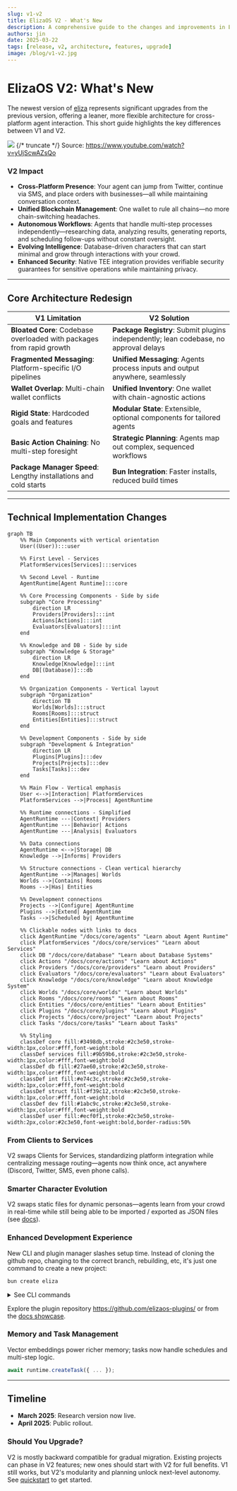 ```yaml
---
slug: v1-v2
title: ElizaOS V2 - What's New
description: A comprehensive guide to the changes and improvements in ElizaOS V2 compared to V1
authors: jin
date: 2025-03-22
tags: [release, v2, architecture, features, upgrade]
image: /blog/v1-v2.jpg
---
```


# ElizaOS V2: What's New

The newest version of [eliza](https://github.com/elizaOS/eliza) represents significant upgrades from the previous version, offering a leaner, more flexible architecture for cross-platform agent interaction. This short guide highlights the key differences between V1 and V2.

[![](/blog/v1-v2.jpg)](/blog/v1-v2.jpg)
{/* truncate */}
Source: https://www.youtube.com/watch?v=yUjScwAZsQo

### V2 Impact

- **Cross-Platform Presence**: Your agent can jump from Twitter, continue via SMS, and place orders with businesses—all while maintaining conversation context.
- **Unified Blockchain Management**: One wallet to rule all chains—no more chain-switching headaches.
- **Autonomous Workflows**: Agents that handle multi-step processes independently—researching data, analyzing results, generating reports, and scheduling follow-ups without constant oversight.
- **Evolving Intelligence**: Database-driven characters that can start minimal and grow through interactions with your crowd.
- **Enhanced Security**: Native TEE integration provides verifiable security guarantees for sensitive operations while maintaining privacy.

---

## Core Architecture Redesign

| V1 Limitation                                                         | V2 Solution                                                                           |
| --------------------------------------------------------------------- | ------------------------------------------------------------------------------------- |
| **Bloated Core**: Codebase overloaded with packages from rapid growth | **Package Registry**: Submit plugins independently; lean codebase, no approval delays |
| **Fragmented Messaging**: Platform-specific I/O pipelines             | **Unified Messaging**: Agents process inputs and output anywhere, seamlessly          |
| **Wallet Overlap**: Multi-chain wallet conflicts                      | **Unified Inventory**: One wallet with chain-agnostic actions                         |
| **Rigid State**: Hardcoded goals and features                         | **Modular State**: Extensible, optional components for tailored agents                |
| **Basic Action Chaining**: No multi-step foresight                    | **Strategic Planning**: Agents map out complex, sequenced workflows                   |
| **Package Manager Speed**: Lengthy installations and cold starts      | **Bun Integration**: Faster installs, reduced build times                             |

---

## Technical Implementation Changes

```mermaid
graph TB
    %% Main Components with vertical orientation
    User((User)):::user

    %% First Level - Services
    PlatformServices[Services]:::services

    %% Second Level - Runtime
    AgentRuntime[Agent Runtime]:::core

    %% Core Processing Components - Side by side
    subgraph "Core Processing"
        direction LR
        Providers[Providers]:::int
        Actions[Actions]:::int
        Evaluators[Evaluators]:::int
    end

    %% Knowledge and DB - Side by side
    subgraph "Knowledge & Storage"
        direction LR
        Knowledge[Knowledge]:::int
        DB[(Database)]:::db
    end

    %% Organization Components - Vertical layout
    subgraph "Organization"
        direction TB
        Worlds[Worlds]:::struct
        Rooms[Rooms]:::struct
        Entities[Entities]:::struct
    end

    %% Development Components - Side by side
    subgraph "Development & Integration"
        direction LR
        Plugins[Plugins]:::dev
        Projects[Projects]:::dev
        Tasks[Tasks]:::dev
    end

    %% Main Flow - Vertical emphasis
    User <-->|Interaction| PlatformServices
    PlatformServices -->|Process| AgentRuntime

    %% Runtime connections - Simplified
    AgentRuntime ---|Context| Providers
    AgentRuntime ---|Behavior| Actions
    AgentRuntime ---|Analysis| Evaluators

    %% Data connections
    AgentRuntime <-->|Storage| DB
    Knowledge -->|Informs| Providers

    %% Structure connections - Clean vertical hierarchy
    AgentRuntime -->|Manages| Worlds
    Worlds -->|Contains| Rooms
    Rooms -->|Has| Entities

    %% Development connections
    Projects -->|Configure| AgentRuntime
    Plugins -->|Extend| AgentRuntime
    Tasks -->|Scheduled by| AgentRuntime

    %% Clickable nodes with links to docs
    click AgentRuntime "/docs/core/agents" "Learn about Agent Runtime"
    click PlatformServices "/docs/core/services" "Learn about Services"
    click DB "/docs/core/database" "Learn about Database Systems"
    click Actions "/docs/core/actions" "Learn about Actions"
    click Providers "/docs/core/providers" "Learn about Providers"
    click Evaluators "/docs/core/evaluators" "Learn about Evaluators"
    click Knowledge "/docs/core/knowledge" "Learn about Knowledge System"
    click Worlds "/docs/core/worlds" "Learn about Worlds"
    click Rooms "/docs/core/rooms" "Learn about Rooms"
    click Entities "/docs/core/entities" "Learn about Entities"
    click Plugins "/docs/core/plugins" "Learn about Plugins"
    click Projects "/docs/core/project" "Learn about Projects"
    click Tasks "/docs/core/tasks" "Learn about Tasks"

    %% Styling
    classDef core fill:#3498db,stroke:#2c3e50,stroke-width:1px,color:#fff,font-weight:bold
    classDef services fill:#9b59b6,stroke:#2c3e50,stroke-width:1px,color:#fff,font-weight:bold
    classDef db fill:#27ae60,stroke:#2c3e50,stroke-width:1px,color:#fff,font-weight:bold
    classDef int fill:#e74c3c,stroke:#2c3e50,stroke-width:1px,color:#fff,font-weight:bold
    classDef struct fill:#f39c12,stroke:#2c3e50,stroke-width:1px,color:#fff,font-weight:bold
    classDef dev fill:#1abc9c,stroke:#2c3e50,stroke-width:1px,color:#fff,font-weight:bold
    classDef user fill:#ecf0f1,stroke:#2c3e50,stroke-width:2px,color:#2c3e50,font-weight:bold,border-radius:50%
```

### From Clients to Services

V2 swaps Clients for Services, standardizing platform integration while centralizing message routing—agents now think once, act anywhere (Discord, Twitter, SMS, even phone calls).

### Smarter Character Evolution

V2 swaps static files for dynamic personas—agents learn from your crowd in real-time while still being able to be imported / exported as JSON files (see [docs](/docs/core/project)).

### Enhanced Development Experience

New CLI and plugin manager slashes setup time. Instead of cloning the github repo, changing to the correct branch, rebuilding, etc, it's just one command to create a new project:

```bash
bun create eliza
```

<details>
    <summary>See CLI commands</summary>
    
```bash
Usage: elizaos [options] [command]

Options:
-V, --version output the version number
-h, --help display help for command

Commands:
create [options] [name] Initialize a new project or plugin
project Manage an ElizaOS project
plugin Manage ElizaOS plugins, including publishing
agent manage ElizaOS agents
tee Manage TEE deployments
start [options] Start the Eliza agent with configurable plugins and services
update [options] Update ElizaOS packages to the latest versions
test [options] Run tests for Eliza agent plugins
env Manage environment variables and secrets
dev [options] Start the project or plugin in development mode and rebuild on
file changes
publish [options] Publish a plugin or project to the registry
help [command] display help for command

````
</details>

Explore the plugin repository https://github.com/elizaos-plugins/ or from the [docs showcase](/packages).

### Memory and Task Management
Vector embeddings power richer memory; tasks now handle schedules and multi-step logic.

```typescript
await runtime.createTask({ ... });
```

---

## Timeline

- **March 2025**: Research version now live.
- **April 2025**: Public rollout.

### Should You Upgrade?

V2 is mostly backward compatible for gradual migration. Existing projects can phase in V2 features; new ones should start with V2 for full benefits. V1 still works, but V2's modularity and planning unlock next-level autonomy. See [quickstart](/docs/quickstart) to get started.
````
